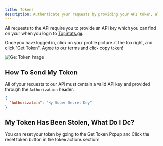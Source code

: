 ```yaml
---
title: Tokens
description: Authenticate your requests by providing your API token, all tokens are handed out on TopStats.gg after logging in.
---
```


All requests to the API require you to provide an API key which you can find on your when you login to [TopStats.gg](https://topstats.gg).

Once you have logged in, click on your profile picture at the top right, and click "Get Token". Agree to our terms and click copy token!

![Get Token Image](./../../../assets/get-token.png "Get Token")

## How To Send My Token
All of your requests to our API must contain a valid API key and provided through the `Authorization` header.

```json
{
  "Authorization": "My Super Secret Key"
}
```

## My Token Has Been Stolen, What Do I Do?
You can reset your token by going to the Get Token Popup and Click the reset token button in the token actions section!
